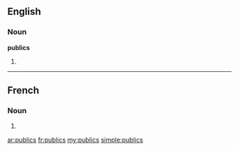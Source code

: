 {{also|públics}}
==English==

===Noun===
'''publics'''

# {{plural of|public}}

----

==French==

===Noun===
{{infl|fr|plural}} {{m|p}}

# {{plural of|public|lang=fr}}

[[ar:publics]]
[[fr:publics]]
[[my:publics]]
[[simple:publics]]